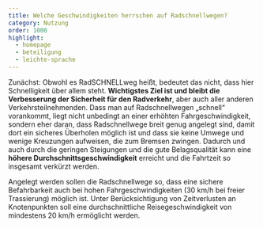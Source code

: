 ```yaml
---
title: Welche Geschwindigkeiten herrschen auf Radschnellwegen?
category: Nutzung
order: 1000
highlight:
  - homepage
  - beteiligung
  - leichte-sprache
---
```

Zunächst: Obwohl es RadSCHNELLweg heißt, bedeutet das nicht, dass hier Schnelligkeit über allem steht. **Wichtigstes Ziel ist und bleibt die Verbesserung der Sicherheit für den Radverkehr**, aber auch aller anderen Verkehrsteilnehmenden. Dass man auf Radschnellwegen „schnell“ vorankommt, liegt nicht unbedingt an einer erhöhten Fahrgeschwindigkeit, sondern eher daran, dass Radschnellwege breit genug angelegt sind, damit dort ein sicheres Überholen möglich ist und dass sie keine Umwege und wenige Kreuzungen aufweisen, die zum Bremsen zwingen. Dadurch und auch durch die geringen Steigungen und die gute Belagsqualität kann eine **höhere Durchschnittsgeschwindigkeit** erreicht und die Fahrtzeit so insgesamt verkürzt werden.

Angelegt werden sollen die Radschnellwege so, dass eine sichere Befahrbarkeit auch bei hohen Fahrgeschwindigkeiten (30 km/h bei freier Trassierung) möglich ist. Unter Berücksichtigung von Zeitverlusten an Knotenpunkten soll eine durchschnittliche Reisegeschwindigkeit von mindestens 20 km/h ermöglicht werden.
